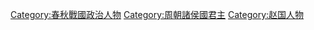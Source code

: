 {{Catnav|頁面分類|...|周朝|春秋战国|春秋戰國人物}}
{{Catnav|頁面分類|...|中国朝代|各朝代中国人|春秋戰國人物}}

{{catmore}}
[[Category:春秋戰國政治人物|Category:春秋戰國政治人物]]
[[Category:周朝諸侯國君主|Category:周朝諸侯國君主]]
[[Category:赵国人物|Category:赵国人物]]